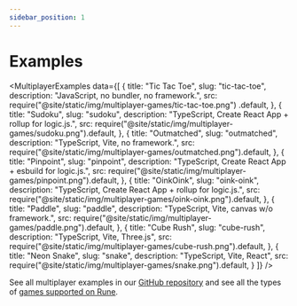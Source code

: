 ```yaml
---
sidebar_position: 1
---
```


# Examples


<MultiplayerExamples
  data={[
    {
      title: "Tic Tac Toe",
      slug: "tic-tac-toe",
      description: "JavaScript, no bundler, no framework.",
      src: require("@site/static/img/multiplayer-games/tic-tac-toe.png")
        .default,
    },
    {
      title: "Sudoku",
      slug: "sudoku",
      description: "TypeScript, Create React App + rollup for logic.js.",
      src: require("@site/static/img/multiplayer-games/sudoku.png").default,
    },
    {
      title: "Outmatched",
      slug: "outmatched",
      description: "TypeScript, Vite, no framework.",
      src: require("@site/static/img/multiplayer-games/outmatched.png").default,
    },
    {
      title: "Pinpoint",
      slug: "pinpoint",
      description: "TypeScript, Create React App + esbuild for logic.js.",
      src: require("@site/static/img/multiplayer-games/pinpoint.png").default,
    },
    {
      title: "OinkOink",
      slug: "oink-oink",
      description: "TypeScript, Create React App + rollup for logic.js.",
      src: require("@site/static/img/multiplayer-games/oink-oink.png").default,
    },
    {
      title: "Paddle",
      slug: "paddle",
      description: "TypeScript, Vite, canvas w/o framework.",
      src: require("@site/static/img/multiplayer-games/paddle.png").default,
    },
    {
      title: "Cube Rush",
      slug: "cube-rush",
      description: "TypeScript, Vite, Three.js",
      src: require("@site/static/img/multiplayer-games/cube-rush.png").default,
    },
    {
      title: "Neon Snake",
      slug: "snake",
      description: "TypeScript, Vite, React",
      src: require("@site/static/img/multiplayer-games/snake.png").default,
    }
  ]}
/>

See all multiplayer examples in our [GitHub repository](https://github.com/rune/rune-games-sdk/tree/staging/examples/) and see all the types of [games supported on Rune](publishing/supported-games.md).
